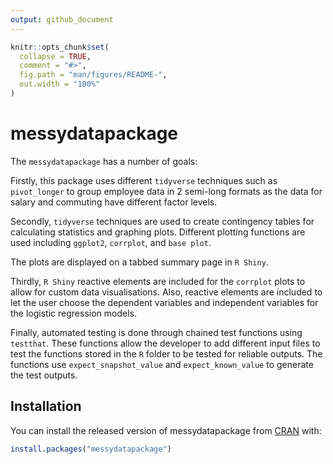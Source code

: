 ```yaml
---
output: github_document
---
```


<!-- README.md is generated from README.Rmd. Please edit that file -->

```r
knitr::opts_chunk$set(
  collapse = TRUE,
  comment = "#>",
  fig.path = "man/figures/README-",
  out.width = "100%"
)
```

# messydatapackage

<!-- badges: start -->
<!-- badges: end -->

The `messydatapackage` has a number of goals: 


Firstly, this package uses different `tidyverse` techniques such as `pivot_longer` to group employee data in 2 semi-long formats as the data for salary and commuting have different  factor levels.

Secondly,  `tidyverse` techniques are used to create contingency tables for calculating statistics and graphing plots. Different plotting functions are used including `ggplot2`, `corrplot`, and `base plot`.

The plots are displayed on a tabbed summary page in `R Shiny`.

Thirdly, `R Shiny` reactive elements are included for the `corrplot` plots to  allow for custom data visualisations. Also, reactive elements are included to let the user choose the  dependent variables and independent variables for the logistic  regression models.

Finally, automated testing is done through chained test functions using `testthat`. These functions allow the developer to add different input files to test the functions stored in the `R` folder to be tested for reliable outputs. The functions use `expect_snapshot_value` and `expect_known_value` to generate the test outputs.

## Installation

You can install the released version of messydatapackage from [CRAN](https://CRAN.R-project.org) with:

``` r
install.packages("messydatapackage")
```



